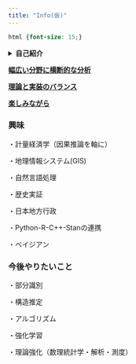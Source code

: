```yaml
---
title: "Info(仮)"
---
```


```css
html {font-size: 15;}
```

<details>


<summary>**自己紹介**</summary>

所属: 早稲田大学政治経済学部　国際政治経済学科三年

R歴:まだ一年

趣味: 歴史趣味・PCガジェット趣味・文化活動全般

行ってみたい都市: ブダペスト,プラハ,クラクフの中東欧あたり

</details>



[**幅広い分野に横断的な分析**]{.underline}

[**理論と実装のバランス**]{.underline}

[**楽しみながら**]{.underline}


### 興味

・計量経済学（因果推論を軸に）

・地理情報システム(GIS)

・自然言語処理

・歴史実証

・日本地方行政

・Python-R-C++-Stanの連携

・ベイジアン

### 今後やりたいこと

・部分識別

・構造推定

・アルゴリズム

・強化学習

・理論強化（数理統計学・解析・測度）
